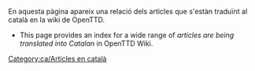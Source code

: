 <noinclude></noinclude>
En aquesta pàgina apareix una relació dels articles que s'estàn traduïnt al català en la wiki de OpenTTD.

* This page provides an index for a wide range of ''articles are being translated into Catalan'' in OpenTTD Wiki.

[[Category:ca/Articles en català]]